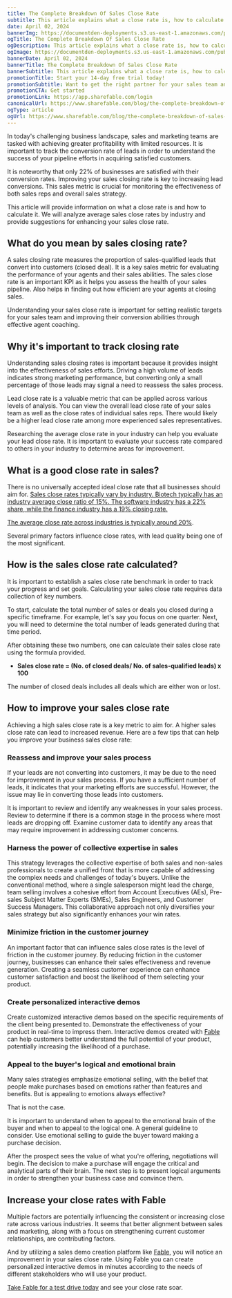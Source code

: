 ```yaml
---
title: The Complete Breakdown Of Sales Close Rate
subtitle: This article explains what a close rate is, how to calculate it, and analyzes average sales close rates by industry. Plus, get tips to enhance your sales close rate.
date: April 02, 2024
bannerImg: https://documentden-deployments.s3.us-east-1.amazonaws.com/public/4428b58b-e32b-4926-9ec7-0f8ba4c145f1
ogTitle: The Complete Breakdown Of Sales Close Rate
ogDescription: This article explains what a close rate is, how to calculate it, and analyzes average sales close rates by industry. Plus, get tips to enhance your sales close rate.
ogImage: https://documentden-deployments.s3.us-east-1.amazonaws.com/public/4428b58b-e32b-4926-9ec7-0f8ba4c145f1
bannerDate: April 02, 2024
bannerTitle: The Complete Breakdown Of Sales Close Rate
bannerSubtitle: This article explains what a close rate is, how to calculate it, and analyzes average sales close rates by industry. Plus, get tips to enhance your sales close rate.
promotionTitle: Start your 14-day free trial today!
promotionSubtitle: Want to get the right partner for your sales team and close more deals?
promotionCTA: Get started
promotionLink: https://app.sharefable.com/login
canonicalUrl: https://www.sharefable.com/blog/the-complete-breakdown-of-sales-close-rate
ogType: article
ogUrl: https://www.sharefable.com/blog/the-complete-breakdown-of-sales-close-rate
---
```


In today's challenging business landscape, sales and marketing teams are tasked with achieving greater profitability with limited resources. It is important to track the conversion rate of leads in order to understand the success of your pipeline efforts in acquiring satisfied customers.

It is noteworthy that only 22% of businesses are satisfied with their conversion rates. Improving your sales closing rate is key to increasing lead conversions. This sales metric is crucial for monitoring the effectiveness of both sales reps and overall sales strategy.

This article will provide information on what a close rate is and how to calculate it. We will analyze average sales close rates by industry and provide suggestions for enhancing your sales close rate.

## What do you mean by sales closing rate?

A sales closing rate measures the proportion of sales-qualified leads that convert into customers (closed deal). It is a key sales metric for evaluating the performance of your agents and their sales abilities. The sales close rate is an important KPI as it helps you assess the health of your sales pipeline. Also helps in finding out how efficient are your agents at closing sales.

Understanding your sales close rate is important for setting realistic targets for your sales team and improving their conversion abilities through effective agent coaching.

## Why it's important to track closing rate

Understanding sales closing rates is important because it provides insight into the effectiveness of sales efforts. Driving a high volume of leads indicates strong marketing performance, but converting only a small percentage of those leads may signal a need to reassess the sales process.

Lead close rate is a valuable metric that can be applied across various levels of analysis. You can view the overall lead close rate of your sales team as well as the close rates of individual sales reps. There would likely be a higher lead close rate among more experienced sales representatives.

Researching the average close rate in your industry can help you evaluate your lead close rate. It is important to evaluate your success rate compared to others in your industry to determine areas for improvement.

## What is a good close rate in sales?

There is no universally accepted ideal close rate that all businesses should aim for. [Sales close rates typically vary by industry. Biotech typically has an industry average close ratio of 15%. The software industry has a 22% share, while the finance industry has a 19% closing rate.](https://www.hubspot.com/industry-data)

[The average close rate across industries is typically around 20%](https://www.dooly.ai/blog/sales-closing-statistics/).

Several primary factors influence close rates, with lead quality being one of the most significant.

## How is the sales close rate calculated?

It is important to establish a sales close rate benchmark in order to track your progress and set goals. Calculating your sales close rate requires data collection of key numbers.

To start, calculate the total number of sales or deals you closed during a specific timeframe. For example, let's say you focus on one quarter. Next, you will need to determine the total number of leads generated during that time period.

After obtaining these two numbers, one can calculate their sales close rate using the formula provided.

- **Sales close rate = (No. of closed deals/ No. of sales-qualified leads) x 100**

The number of closed deals includes all deals which are either won or lost.

## How to improve your sales close rate

Achieving a high sales close rate is a key metric to aim for. A higher sales close rate can lead to increased revenue. Here are a few tips that can help you improve your business sales close rate:

### Reassess and improve your sales process

If your leads are not converting into customers, it may be due to the need for improvement in your sales process. If you have a sufficient number of leads, it indicates that your marketing efforts are successful. However, the issue may lie in converting those leads into customers.

It is important to review and identify any weaknesses in your sales process. Review to determine if there is a common stage in the process where most leads are dropping off. Examine customer data to identify any areas that may require improvement in addressing customer concerns.

### Harness the power of collective expertise in sales

This strategy leverages the collective expertise of both sales and non-sales professionals to create a unified front that is more capable of addressing the complex needs and challenges of today's buyers. Unlike the conventional method, where a single salesperson might lead the charge, team selling involves a cohesive effort from Account Executives (AEs), Pre-sales Subject Matter Experts (SMEs), Sales Engineers, and Customer Success Managers. This collaborative approach not only diversifies your sales strategy but also significantly enhances your win rates.

### Minimize friction in the customer journey

An important factor that can influence sales close rates is the level of friction in the customer journey. By reducing friction in the customer journey, businesses can enhance their sales effectiveness and revenue generation. Creating a seamless customer experience can enhance customer satisfaction and boost the likelihood of them selecting your product.

### Create personalized interactive demos

Create customized interactive demos based on the specific requirements of the client being presented to. Demonstrate the effectiveness of your product in real-time to impress them. Interactive demos created with [Fable](https://www.sharefable.com/) can help customers better understand the full potential of your product, potentially increasing the likelihood of a purchase.

### Appeal to the buyer's logical and emotional brain

Many sales strategies emphasize emotional selling, with the belief that people make purchases based on emotions rather than features and benefits. But is appealing to emotions always effective?

That is not the case.

It is important to understand when to appeal to the emotional brain of the buyer and when to appeal to the logical one. A general guideline to consider. Use emotional selling to guide the buyer toward making a purchase decision.

After the prospect sees the value of what you're offering, negotiations will begin. The decision to make a purchase will engage the critical and analytical parts of their brain. The next step is to present logical arguments in order to strengthen your business case and convince them.

## Increase your close rates with Fable

Multiple factors are potentially influencing the consistent or increasing close rate across various industries. It seems that better alignment between sales and marketing, along with a focus on strengthening current customer relationships, are contributing factors.

And by utilizing a sales demo creation platform like [Fable](https://www.sharefable.com/), you will notice an improvement in your sales close rate. Using Fable you can create personalized interactive demos in minutes according to the needs of different stakeholders who will use your product. 

[Take Fable for a test drive today](https://app.sharefable.com/login) and see your close rate soar.
